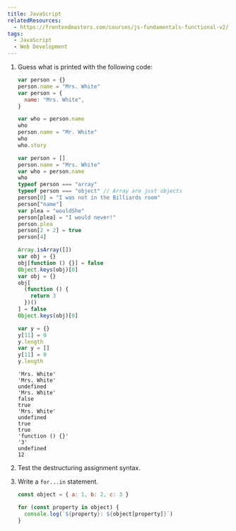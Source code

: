 ```yaml
---
title: JavaScript
relatedResources:
  - https://frontendmasters.com/courses/js-fundamentals-functional-v2/
tags:
  - JavaScript
  - Web Development
---
```


1. Guess what is printed with the following code:

   ```js nu
   var person = {}
   person.name = "Mrs. White"
   var person = {
     name: "Mrs. White",
   }

   var who = person.name
   who
   person.name = "Mr. White"
   who
   who.story

   var person = []
   person.name = "Mrs. White"
   var who = person.name
   who
   typeof person === "array"
   typeof person === "object" // Array are just objects
   person[0] = "I was not in the Billiards room"
   person["name"]
   var plea = "wouldShe"
   person[plea] = "I would never!"
   person.plea
   person[2 + 2] = true
   person[4]

   Array.isArray([])
   var obj = {}
   obj[function () {}] = false
   Object.keys(obj)[0]
   var obj = {}
   obj[
     (function () {
       return 3
     })()
   ] = false
   Object.keys(obj)[0]

   var y = {}
   y[11] = 0
   y.length
   var y = []
   y[11] = 0
   y.length
   ```

   <Solution>

   ```text
   'Mrs. White'
   'Mrs. White'
   undefined
   'Mrs. White'
   false
   true
   'Mrs. White'
   undefined
   true
   true
   'function () {}'
   '3'
   undefined
   12
   ```

   </Solution>

2. Test the destructuring assignment syntax.

3. Write a `for...in` statement.

   <Solution>

   ```js
   const object = { a: 1, b: 2, c: 3 }

   for (const property in object) {
     console.log(`${property}: ${object[property]}`)
   }
   ```

   </Solution>
